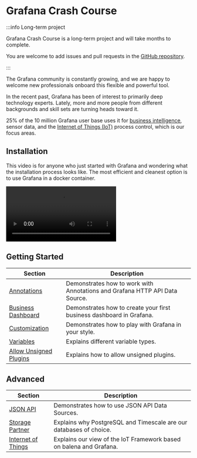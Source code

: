 
# Grafana Crash Course

:::info Long-term project

Grafana Crash Course is a long-term project and will take months to complete.

You are welcome to add issues and pull requests in the [GitHub repository](https://github.com/VolkovLabs/volkovlabs.io).

:::

The Grafana community is constantly growing, and we are happy to welcome new professionals onboard this flexible and powerful tool.

In the recent past, Grafana has been of interest to primarily deep technology experts. Lately, more and more people from different backgrounds and skill sets are turning heads toward it.

25% of the 10 million Grafana user base uses it for [business intelligence](business/), sensor data, and the [Internet of Things (IoT)](iot) process control, which is our focus areas.

## Installation

This video is for anyone who just started with Grafana and wondering what the installation process looks like. The most efficient and cleanest option is to use Grafana in a docker container.

<Video
  src="https://www.youtube.com/embed/xTQpV7B700w"
  title="How to Install Grafana for Data Analysts and Data Scientists."
/>

## Getting Started

| Section                                  | Description                                                                 |
| ---------------------------------------- | --------------------------------------------------------------------------- |
| [Annotations](annotations)               | Demonstrates how to work with Annotations and Grafana HTTP API Data Source. |
| [Business Dashboard](business)           | Demonstrates how to create your first business dashboard in Grafana.        |
| [Customization](customize)               | Demonstrates how to play with Grafana in your style.                        |
| [Variables](variables)                   | Explains different variable types.                                          |
| [Allow Unsigned Plugins](allow-unsigned) | Explains how to allow unsigned plugins.                                     |

## Advanced

| Section                      | Description                                                         |
| ---------------------------- | ------------------------------------------------------------------- |
| [JSON API](datasources/json) | Demonstrates how to use JSON API Data Sources.                      |
| [Storage Partner](storage)   | Explains why PostgreSQL and Timescale are our databases of choice.  |
| [Internet of Things](iot)    | Explains our view of the IoT Framework based on balena and Grafana. |
